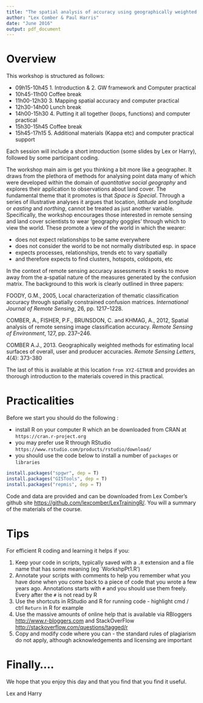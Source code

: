 ```yaml
---
title: "The spatial analysis of accuracy using geographically weighted frameworks"
author: "Lex Comber & Paul Harris"
date: "June 2016"
output: pdf_document
---
```


# Overview

This workshop is structured as follows:

- 09h15-10h45 1. Introduction & 2. GW framework and Computer practical
- 10h45-11h00 Coffee break 
- 11h00-12h30 3. Mapping spatial accuracy and computer practical
- 12h30-14h00 Lunch break 
- 14h00-15h30 4. Putting it all together (loops, functions) and computer practical
- 15h30-15h45 Coffee break 
- 15h45-17h15 5. Additional materials (Kappa etc) and computer practical support 

Each session will include a short introduction (some slides by Lex or Harry), followed by some participant coding. 

The workshop main aim is get you thinking a bit more like a geographer. It draws from the plethora of methods for analysing point data many of which were developed within the domain of *quantitative social geography* and explores their application to observations about land cover. The fundamental theme that it promotes is that *Space is Special*. Through a series of illustrative analyses it argues that location, *latitude* and *longitude* or *easting* and *northing*, cannot be treated as just another variable. Specifically, the workshop encourages those interested in remote sensing and land cover scientists to wear 'geography goggles' through which to view the world. These promote a view of the world in which the wearer: 

- does not expect relationships to be same everywhere
- does not consider the world to be not normally distributed esp. in space
- expects processes, relationships, trends etc to vary spatially
- and therefore expects to find clusters, hotspots, coldspots, etc

In the context of remote sensing accuracy assessments it seeks to move away from the a-spatial nature of the measures generated by the confusion matrix. The background to this work is clearly outlined in three papers: 

FOODY, G.M., 2005, Local characterization of thematic classification accuracy through spatially constrained confusion matrices. *International Journal of Remote Sensing*, 26, pp. 1217–1228.

COMBER, A., FISHER, P.F., BRUNSDON, C. and KHMAG, A., 2012, Spatial analysis of remote sensing image classification accuracy. *Remote Sensing of Environment*, 127, pp. 237–246.

COMBER A.J., 2013. Geographically weighted methods for estimating local surfaces of overall, user and producer accuracies. *Remote Sensing Letters*, 4(4): 373-380 

The last of this is available at this location `from XYZ-GITHUB` and provides an thorough introduction to the materials covered in this practical. 

# Practicalities
Before we start you should do the following : 

- install R on your computer R which an be downloaded from CRAN at `https://cran.r-project.org`
- you may prefer use R through RStudio `https://www.rstudio.com/products/rstudio/download/`
- you should use the code below to install a number of `packages` or `libraries` 

```r
install.packages("spgwr", dep = T)
install.packages("GISTools", dep = T)
install.packages("repmis", dep = T)
```

Code and data are provided and can be downloaded from Lex Comber's github site [https://github.com/lexcomber/LexTrainingR/](https://github.com/lexcomber/LexTrainingR/). You will a summary of the materials of the course.

# Tips
For efficient R coding and learning it helps if you: 

1. Keep your code in scripts, typically saved with a `.R` extension and a file name that has some meaning (eg `WorkshpPt1.R')
2. Annotate your scripts with comments to help you remember what you have done when you come back to a piece of code that you wrote a few years ago. Annotations starts with `#` and you should use them freely. Every after the `#` is not read by R
3. Use the shortcuts in RStudio and R for running code - highlight cmd / ctrl `Return` in R for example
4. Use the massive amounts of online help that is available via RBloggers [http://www.r-bloggers.com](http://www.r-bloggers.com) and StackOverFlow [http://stackoverflow.com/questions/tagged/r](http://stackoverflow.com/questions/tagged/r)
5. Copy and modify code where you can - the standard rules of plagiarism do not apply, although acknowledgements and licensing are important

# Finally....
We hope that you enjoy this day and that you find that you find it useful. 

Lex and Harry



